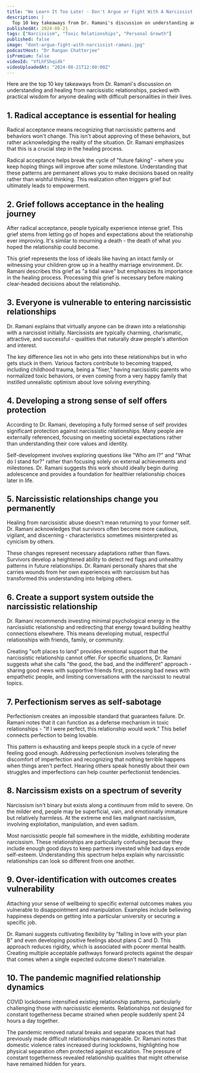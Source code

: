 ```yaml
---
title: "We Learn It Too Late! - Don't Argue or Fight With A Narcissist, Do This Instead... | Dr. Ramani"
description: |
  Top 10 key takeaways from Dr. Ramani's discussion on understanding and healing from narcissistic relationships, packed with practical wisdom for anyone dealing with difficult personalities in their lives.
publishedAt: 2024-08-21
tags: ["Narcissism", "Toxic Relationships", "Personal Growth"]
published: false
image: "dont-argue-fight-with-narcissist-ramani.jpg"
podcastHost: "Dr Rangan Chatterjee"
isPremium: false
videoId: "VfLhFShqidk"
videoUploadedAt: "2024-08-21T12:00:00Z"
---
```



<PodcastSummaryPageLayout frontmatter={frontmatter}>
Here are the top 10 key takeaways from Dr. Ramani's discussion on understanding and healing from narcissistic relationships, packed with practical wisdom for anyone dealing with difficult personalities in their lives.

## 1. Radical acceptance is essential for healing

Radical acceptance means recognizing that narcissistic patterns and behaviors won't change. This isn't about approving of these behaviors, but rather acknowledging the reality of the situation. Dr. Ramani emphasizes that this is a crucial step in the healing process.

Radical acceptance helps break the cycle of "future faking" - where you keep hoping things will improve after some milestone. Understanding that these patterns are permanent allows you to make decisions based on reality rather than wishful thinking. This realization often triggers grief but ultimately leads to empowerment.

## 2. Grief follows acceptance in the healing journey

After radical acceptance, people typically experience intense grief. This grief stems from letting go of hopes and expectations about the relationship ever improving. It's similar to mourning a death - the death of what you hoped the relationship could become.

This grief represents the loss of ideals like having an intact family or witnessing your children grow up in a healthy marriage environment. Dr. Ramani describes this grief as "a tidal wave" but emphasizes its importance in the healing process. Processing this grief is necessary before making clear-headed decisions about the relationship.

## 3. Everyone is vulnerable to entering narcissistic relationships

Dr. Ramani explains that virtually anyone can be drawn into a relationship with a narcissist initially. Narcissists are typically charming, charismatic, attractive, and successful - qualities that naturally draw people's attention and interest.

The key difference lies not in who gets into these relationships but in who gets stuck in them. Various factors contribute to becoming trapped, including childhood trauma, being a "fixer," having narcissistic parents who normalized toxic behaviors, or even coming from a very happy family that instilled unrealistic optimism about love solving everything.

## 4. Developing a strong sense of self offers protection

According to Dr. Ramani, developing a fully formed sense of self provides significant protection against narcissistic relationships. Many people are externally referenced, focusing on meeting societal expectations rather than understanding their core values and identity.

Self-development involves exploring questions like "Who am I?" and "What do I stand for?" rather than focusing solely on external achievements and milestones. Dr. Ramani suggests this work should ideally begin during adolescence and provides a foundation for healthier relationship choices later in life.

## 5. Narcissistic relationships change you permanently

Healing from narcissistic abuse doesn't mean returning to your former self. Dr. Ramani acknowledges that survivors often become more cautious, vigilant, and discerning - characteristics sometimes misinterpreted as cynicism by others.

These changes represent necessary adaptations rather than flaws. Survivors develop a heightened ability to detect red flags and unhealthy patterns in future relationships. Dr. Ramani personally shares that she carries wounds from her own experiences with narcissism but has transformed this understanding into helping others.

## 6. Create a support system outside the narcissistic relationship

Dr. Ramani recommends investing minimal psychological energy in the narcissistic relationship and redirecting that energy toward building healthy connections elsewhere. This means developing mutual, respectful relationships with friends, family, or community.

Creating "soft places to land" provides emotional support that the narcissistic relationship cannot offer. For specific situations, Dr. Ramani suggests what she calls "the good, the bad, and the indifferent" approach - sharing good news with supportive friends first, processing bad news with empathetic people, and limiting conversations with the narcissist to neutral topics.

## 7. Perfectionism serves as self-sabotage

Perfectionism creates an impossible standard that guarantees failure. Dr. Ramani notes that it can function as a defense mechanism in toxic relationships - "If I were perfect, this relationship would work." This belief connects perfection to being lovable.

This pattern is exhausting and keeps people stuck in a cycle of never feeling good enough. Addressing perfectionism involves tolerating the discomfort of imperfection and recognizing that nothing terrible happens when things aren't perfect. Hearing others speak honestly about their own struggles and imperfections can help counter perfectionist tendencies.

## 8. Narcissism exists on a spectrum of severity

Narcissism isn't binary but exists along a continuum from mild to severe. On the milder end, people may be superficial, vain, and emotionally immature but relatively harmless. At the extreme end lies malignant narcissism, involving exploitation, manipulation, and even sadism.

Most narcissistic people fall somewhere in the middle, exhibiting moderate narcissism. These relationships are particularly confusing because they include enough good days to keep partners invested while bad days erode self-esteem. Understanding this spectrum helps explain why narcissistic relationships can look so different from one another.

## 9. Over-identification with outcomes creates vulnerability

Attaching your sense of wellbeing to specific external outcomes makes you vulnerable to disappointment and manipulation. Examples include believing happiness depends on getting into a particular university or securing a specific job.

Dr. Ramani suggests cultivating flexibility by "falling in love with your plan B" and even developing positive feelings about plans C and D. This approach reduces rigidity, which is associated with poorer mental health. Creating multiple acceptable pathways forward protects against the despair that comes when a single expected outcome doesn't materialize.

## 10. The pandemic magnified relationship dynamics

COVID lockdowns intensified existing relationship patterns, particularly challenging those with narcissistic elements. Relationships not designed for constant togetherness became strained when people suddenly spent 24 hours a day together.

The pandemic removed natural breaks and separate spaces that had previously made difficult relationships manageable. Dr. Ramani notes that domestic violence rates increased during lockdowns, highlighting how physical separation often protected against escalation. The pressure of constant togetherness revealed relationship qualities that might otherwise have remained hidden for years.

</PodcastSummaryPageLayout>
